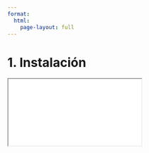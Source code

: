 ```yaml
---
format:
  html:
    page-layout: full
---
```


# 1. Instalación

<iframe
    class="slide-deck"
    src="slides/module0_01.html"
></iframe>